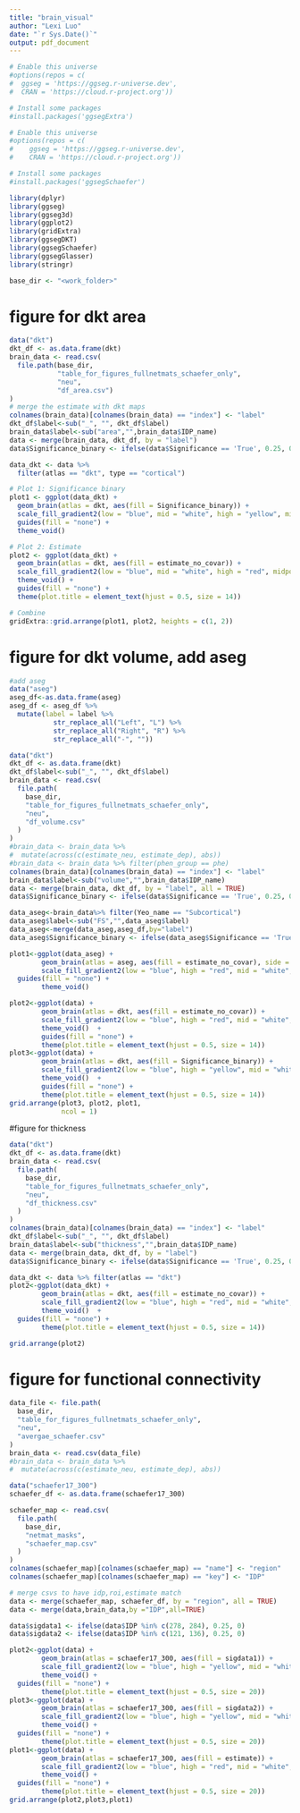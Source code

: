 ```yaml
---
title: "brain_visual"
author: "Lexi Luo"
date: "`r Sys.Date()`"
output: pdf_document
---
```


```r
# Enable this universe
#options(repos = c(
#  ggseg = 'https://ggseg.r-universe.dev',
#  CRAN = 'https://cloud.r-project.org'))

# Install some packages
#install.packages('ggsegExtra')

# Enable this universe
#options(repos = c(
#    ggseg = 'https://ggseg.r-universe.dev',
#    CRAN = 'https://cloud.r-project.org'))

# Install some packages
#install.packages('ggsegSchaefer')
```
```r
library(dplyr)
library(ggseg)
library(ggseg3d)
library(ggplot2)
library(gridExtra) 
library(ggsegDKT)
library(ggsegSchaefer)
library(ggsegGlasser)
library(stringr)
```
```r
base_dir <- "<work_folder>"
```



# figure for dkt area
```r
data("dkt")
dkt_df <- as.data.frame(dkt)
brain_data <- read.csv(
  file.path(base_dir,
            "table_for_figures_fullnetmats_schaefer_only",
            "neu",
            "df_area.csv")
)
# merge the estimate with dkt maps
colnames(brain_data)[colnames(brain_data) == "index"] <- "label"
dkt_df$label<-sub("_", "", dkt_df$label)
brain_data$label<-sub("area","",brain_data$IDP_name)
data <- merge(brain_data, dkt_df, by = "label")
data$Significance_binary <- ifelse(data$Significance == 'True', 0.25, 0)
```

```r
data_dkt <- data %>%
  filter(atlas == "dkt", type == "cortical")

# Plot 1: Significance binary
plot1 <- ggplot(data_dkt) +
  geom_brain(atlas = dkt, aes(fill = Significance_binary)) +
  scale_fill_gradient2(low = "blue", mid = "white", high = "yellow", midpoint = 0, limits = c(-0.25, 0.25)) +
  guides(fill = "none") +
  theme_void()

# Plot 2: Estimate
plot2 <- ggplot(data_dkt) +
  geom_brain(atlas = dkt, aes(fill = estimate_no_covar)) +
  scale_fill_gradient2(low = "blue", mid = "white", high = "red", midpoint = 0, limit = c(-0.1, 0.1)) +
  theme_void() +
  guides(fill = "none") +
  theme(plot.title = element_text(hjust = 0.5, size = 14))

# Combine
gridExtra::grid.arrange(plot1, plot2, heights = c(1, 2))

```

# figure for dkt volume, add aseg

```r
#add aseg
data("aseg")
aseg_df<-as.data.frame(aseg)
aseg_df <- aseg_df %>%
  mutate(label = label %>%
           str_replace_all("Left", "L") %>%
           str_replace_all("Right", "R") %>%
           str_replace_all("-", ""))
```

```r
data("dkt")
dkt_df <- as.data.frame(dkt)
dkt_df$label<-sub("_", "", dkt_df$label)
brain_data <- read.csv(
  file.path(
    base_dir,
    "table_for_figures_fullnetmats_schaefer_only",
    "neu",
    "df_volume.csv"
  )
)
#brain_data <- brain_data %>%
#  mutate(across(c(estimate_neu, estimate_dep), abs)) 
#brain_data <- brain_data %>% filter(phen_group == phe)
colnames(brain_data)[colnames(brain_data) == "index"] <- "label"
brain_data$label<-sub("volume","",brain_data$IDP_name)
data <- merge(brain_data, dkt_df, by = "label", all = TRUE)
data$Significance_binary <- ifelse(data$Significance == 'True', 0.25, 0)
```
```r
data_aseg<-brain_data%>% filter(Yeo_name == "Subcortical")
data_aseg$label<-sub("FS","",data_aseg$label)
data_aseg<-merge(data_aseg,aseg_df,by="label")
data_aseg$Significance_binary <- ifelse(data_aseg$Significance == 'True', 0.25, 0)

plot1<-ggplot(data_aseg) +
        geom_brain(atlas = aseg, aes(fill = estimate_no_covar), side = "coronal") +
        scale_fill_gradient2(low = "blue", high = "red", mid = "white", midpoint = 0, limit = c(-0.1, 0.1)) +
  guides(fill = "none") +
        theme_void()

plot2<-ggplot(data) +
        geom_brain(atlas = dkt, aes(fill = estimate_no_covar)) +
        scale_fill_gradient2(low = "blue", high = "red", mid = "white", midpoint = 0, limit = c(-0.1, 0.1)) +
        theme_void()  +
        guides(fill = "none") +
        theme(plot.title = element_text(hjust = 0.5, size = 14))
plot3<-ggplot(data) +
        geom_brain(atlas = dkt, aes(fill = Significance_binary)) +
        scale_fill_gradient2(low = "blue", high = "yellow", mid = "white", midpoint = 0, limit = c(-0.25, 0.25)) +
        theme_void()  +
        guides(fill = "none") +
        theme(plot.title = element_text(hjust = 0.5, size = 14))
grid.arrange(plot3, plot2, plot1, 
             ncol = 1)  


```
#figure for thickness
```r
data("dkt")
dkt_df <- as.data.frame(dkt)
brain_data <- read.csv(
  file.path(
    base_dir,
    "table_for_figures_fullnetmats_schaefer_only",
    "neu",
    "df_thickness.csv"
  )
)
colnames(brain_data)[colnames(brain_data) == "index"] <- "label"
dkt_df$label<-sub("_", "", dkt_df$label)
brain_data$label<-sub("thickness","",brain_data$IDP_name)
data <- merge(brain_data, dkt_df, by = "label")
data$Significance_binary <- ifelse(data$Significance == 'True', 0.25, 0)
```
```r
data_dkt <- data %>% filter(atlas == "dkt")
plot2<-ggplot(data_dkt) +
        geom_brain(atlas = dkt, aes(fill = estimate_no_covar)) +
        scale_fill_gradient2(low = "blue", high = "red", mid = "white", midpoint = 0, limit = c(-0.1, 0.1)) +
        theme_void()  +
  guides(fill = "none") +
        theme(plot.title = element_text(hjust = 0.5, size = 14))

grid.arrange(plot2)

```

# figure for functional connectivity
```r
data_file <- file.path(
  base_dir,
  "table_for_figures_fullnetmats_schaefer_only",
  "neu",
  "avergae_schaefer.csv"
)
brain_data <- read.csv(data_file)
#brain_data <- brain_data %>%
#  mutate(across(c(estimate_neu, estimate_dep), abs))  

data("schaefer17_300")
schaefer_df <- as.data.frame(schaefer17_300)

schaefer_map <- read.csv(
  file.path(
    base_dir,
    "netmat_masks",
    "schaefer_map.csv"
  )
)
colnames(schaefer_map)[colnames(schaefer_map) == "name"] <- "region"
colnames(schaefer_map)[colnames(schaefer_map) == "key"] <- "IDP"

# merge csvs to have idp,roi,estimate match
data <- merge(schaefer_map, schaefer_df, by = "region", all = TRUE)
data <- merge(data,brain_data,by ="IDP",all=TRUE)

data$sigdata1 <- ifelse(data$IDP %in% c(278, 284), 0.25, 0)
data$sigdata2 <- ifelse(data$IDP %in% c(121, 136), 0.25, 0)

plot2<-ggplot(data) +
        geom_brain(atlas = schaefer17_300, aes(fill = sigdata1)) +
        scale_fill_gradient2(low = "blue", high = "yellow", mid = "white", midpoint = 0, limit = c(-0.1, 0.25)) +
        theme_void() +
  guides(fill = "none") +
        theme(plot.title = element_text(hjust = 0.5, size = 20))
plot3<-ggplot(data) +
        geom_brain(atlas = schaefer17_300, aes(fill = sigdata2)) +
        scale_fill_gradient2(low = "blue", high = "yellow", mid = "white", midpoint = 0, limit = c(-0.1, 0.25)) +
        theme_void() +
  guides(fill = "none") +
        theme(plot.title = element_text(hjust = 0.5, size = 20))
plot1<-ggplot(data) +
        geom_brain(atlas = schaefer17_300, aes(fill = estimate)) +
        scale_fill_gradient2(low = "blue", high = "red", mid = "white", midpoint = 0, limit = c(-0.1, 0.1)) +
        theme_void() +
  guides(fill = "none") +
        theme(plot.title = element_text(hjust = 0.5, size = 20))
grid.arrange(plot2,plot3,plot1)
```

